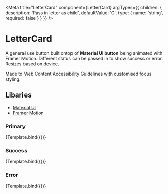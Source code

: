 

<Meta
	title="LetterCard"
	component={LetterCard}
	argTypes={{
		children: {
			description: 'Pass in letter as child',
			defaultValue: 'G',
			type: { name: 'string', required: false }
		}
	}}
/>


# LetterCard

A general use button built ontop of **Material UI button** being animated with Framer Motion.
Different status can be passed in to show success or error.
Resizes based on device.

Made to Web Content Accessibility Guidelines with customised focus styling.

## Libaries

-   [Material UI](https://mui.com/getting-started/usage/)
-   [Framer Motion](https://www.framer.com/docs/)

### Primary

<Canvas>
	<Story name="Primary">{Template.bind({})}</Story>
</Canvas>

### Success

<Canvas>
	<Story name="Success" args={{ status: 'success' }}>
		{Template.bind({})}
	</Story>
</Canvas>

### Error

<Canvas>
	<Story name="Error" args={{ status: 'error' }}>
		{Template.bind({})}
	</Story>
</Canvas>
